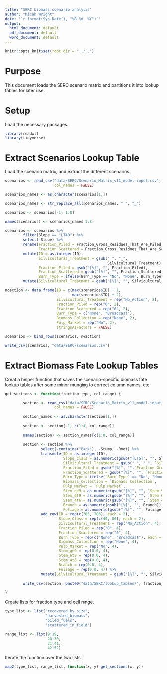 ```yaml
---
title: "SERC biomass scenario analysis"
author: "Micah Wright"
date: '`r format(Sys.Date(), "%B %d, %Y")`'
output:
  html_document: default
  pdf_document: default
  word_document: default
---
```


```r
knitr::opts_knit$set(root.dir = "../..")
```

# Purpose

This document loads the SERC scenario matrix and partitions it into lookup tables for later use.

# Setup

Load the necessary packages.

```r
library(readxl)
library(tidyverse)
```

# Extract Scenarios Lookup Table

Load the scenario matrix, and extract the different scenarios.

```r
scenarios <- read_csv("data/SERC/Scenario_Matrix_v11_model-input.csv",
                      col_names = FALSE)

scenarios_names <- as.character(scenarios[1,])

scenarios_names <- str_replace_all(scenarios_names, " ", "_")

scenarios <- scenarios[-1, 1:8]

names(scenarios) <- scenarios_names[1:8]

scenarios <- scenarios %>%
        filter(Slope == "LT40") %>%
        select(-Slope) %>%
        rename(Fraction_Piled = Fraction_Gross_Residues_That_Are_Piled,
               Fraction_Scattered = Fraction_Gross_Residues_That_Are_Scattered) %>%
        mutate(ID = as.integer(ID),
               Silvicultural_Treatment = gsub(" ", "_", 
                                              Silvicultural_Treatment),
               Fraction_Piled = gsub("[%]", "", Fraction_Piled),
               Fraction_Scattered = gsub("[%]", "", Fraction_Scattered),
               Burn_Type = ifelse(Burn_Type == "No", "None", Burn_Type)) %>%
        mutate(Silvicultural_Treatment = gsub("[%]", "", Silvicultural_Treatment)) 

noaction <- data.frame(ID = c(max(scenarios$ID) + 1,
                              max(scenarios$ID) + 2),
                       Silvicultural_Treatment = rep("No_Action", 2),
                       Fraction_Piled = rep("0", 2),
                       Fraction_Scattered = rep("0", 2),
                       Burn_Type = c("None", "Broadcast"),
                       Biomass_Collection = rep("None", 2),
                       Pulp_Market = rep("No", 2),
                       stringsAsFactors = FALSE)

scenarios <- bind_rows(scenarios, noaction)

write_csv(scenarios, "data/SERC/scenarios.csv")
```

# Extract Biomass Fate Lookup Tables

Creat a helper function that saves the scenario-specific biomass fate lookup tables after some minor munging to correct column names, etc.

```r
get_sections <- function(fraction_type, col_range) {
        
        section <- read_csv("data/SERC/Scenario_Matrix_v11_model-input.csv",
                      col_names = FALSE)
        
        section_names <- as.character(section[1,])
        
        section <- section[-1, c(1:8, col_range)]
        
        names(section) <- section_names[c(1:8, col_range)]
        
        section <- section %>%
                select(-contains("Bark"), -Stump, -Root) %>%
                transmute(ID = as.integer(ID),
                          Slope_Class = as.numeric(gsub("[LTG]", "", Slope)),
                          Silvicultural_Treatment = gsub(" ", "_", `Silvicultural Treatment`),
                          Fraction_Piled = gsub("[%]", "",`Fraction Gross Residues That Are Piled`),
                          Fraction_Scattered = gsub("[%]", "", `Fraction Gross Residues That Are Scattered`),
                          Burn_Type = ifelse(`Burn Type` == "No", "None", `Burn Type`),
                          Biomass_Collection = `Biomass Collection`,
                          Pulp_Market = `Pulp Market`,
                          Stem_ge9 = as.numeric(gsub("[%]", "", `Stem 9+`)),
                          Stem_6t9 = as.numeric(gsub("[%]", "", `Stem 6-9`)),
                          Stem_4t6 = as.numeric(gsub("[%]", "", `Stem 4-6`)),
                          Branch = as.numeric(gsub("[%]", "", Branch)),
                          Foliage = as.numeric(gsub("[%]", "", Foliage))) %>%
                add_row(ID = rep(c(705, 706), each = 2),
                        Slope_Class = rep(c(40, 80), each = 2),
                        Silvicultural_Treatment = rep("No_Action", 4),
                        Fraction_Piled = rep("0", 4),
                        Fraction_Scattered = rep("0", 4),
                        Burn_Type = rep(c("None", "Broadcast"), each = 2),
                        Biomass_Collection = rep("None", 4),
                        Pulp_Market = rep("No", 4),
                        Stem_ge9 = rep(0.0, 4),
                        Stem_6t9 = rep(0.0, 4),
                        Stem_4t6 = rep(0.0, 4),
                        Branch = rep(0.0, 4),
                        Foliage = rep(0.0, 4)) %>%
                mutate(Silvicultural_Treatment = gsub("[%]", "", Silvicultural_Treatment))
        
        write_csv(section, paste0("data/SERC/lookup_tables/", fraction_type, ".csv"))

}
```

Create lists for fraction type and cell range.

```r
type_list <- list("recovered_by_size",
                  "harvested_biomass",
                  "piled_fuels",
                  "scattered_in_field")

range_list <- list(9:19,
                   20:30,
                   31:41,
                   42:52)
```

Iterate the function over the two lists.

```r
map2(type_list, range_list, function(x, y) get_sections(x, y)) 
```

